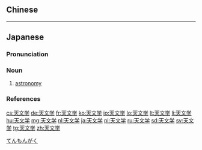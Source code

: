 {{also|天文學}}
==Chinese==
{{zh-see|天文學}}

----

==Japanese==
{{ja-kanjitab|てん|もん|がく|yomi=on}}

===Pronunciation===
{{ja-pron|てんもんがく|acc=3|acc_ref=NHK,DJR|y=go}}

===Noun===
{{ja-noun|てんもんがく|kyu=天文學}}

# [[astronomy]]

===References===
<references/>

[[Category:ja:Astronomy|てんもんがく]]

[[cs:天文学]]
[[de:天文学]]
[[fr:天文学]]
[[ko:天文学]]
[[io:天文学]]
[[lo:天文学]]
[[lt:天文学]]
[[li:天文学]]
[[hu:天文学]]
[[mg:天文学]]
[[nl:天文学]]
[[ja:天文学]]
[[pl:天文学]]
[[ru:天文学]]
[[sd:天文学]]
[[sv:天文学]]
[[tg:天文学]]
[[zh:天文学]]